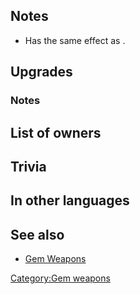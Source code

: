 {{Weapon Infobox
|tagid=SID_若き猛牛の槍
|weaponType=Lance
|might=16
|range=1
|effect=If unit has weapon-triangle advantage, boosts Atk by 20%. If unit has weapon-triangle disadvantage, reduces Atk by 20%.
|cost=400
|exclusive=1
|statModifiers=0,16,0,0,0
|required=-
|userVersion1=Weapon
|userVersion2=Gleam
|refinePaths=default
|refineSP=400
|refineMedals=500
|refineDews=200
|effectSkill1=If cavalry allies within 2 spaces use sword, lance, or axe and foe initiates combat, unit attacks twice.
|iconSkill1=Def Side Consecutive Atk RG W.png
|tagidExtraSkill1=連
|properties=
}}
==Notes==
* Has the same effect as {{St|Triangle Adept 3}}.
{{WTA boost}}

==Upgrades==
{{Weapon Upgrade List}}
===Notes===
{{IfFoeInitiates}}
{{Brave weapon interaction}}
==List of owners==
{{Skill Hero List}}
==Trivia==
{{Rsn|防御側連撃R赤緑|Defense Side Consecutive Attacks R Red Green}}
==In other languages==
{{OtherLanguages
|japanese=若き猛牛の槍
|german=Stierspeer
|spanishEU=Lanza del Toro
|spanishLA=Lanza del Toro
|french=Lance de la voix
|italian=Lancia taurina
|chineseTW=年少猛牛之槍
|portuguese=Lança touro
}}
==See also==
* [[Gem Weapons]]
{{Weapons Navbox}}
[[Category:Gem weapons]]